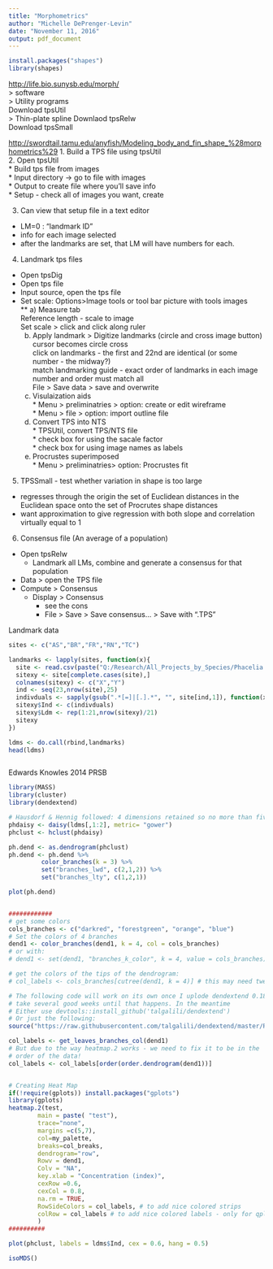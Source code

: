 ```yaml
---
title: "Morphometrics"
author: "Michelle DePrenger-Levin"
date: "November 11, 2016"
output: pdf_document
---
```


```r
install.packages("shapes")
library(shapes)
```


<http://life.bio.sunysb.edu/morph/>    
> software    
  > Utility programs    
  Download tpsUtil  
  > Thin-plate spline
  Downlaod tpsRelw   
  Download tpsSmall     

<http://swordtail.tamu.edu/anyfish/Modeling_body_and_fin_shape_%28morphometrics%29>
1. Build a TPS file using tpsUtil   
2. Open tpsUtil    
  * Build tps file from images      
  * Input directory -> go to file with images   
  * Output to create file where you'll save info  
  * Setup - check all of images you want, create   
  
3. Can view that setup file in a text editor   
  * LM=0 : "landmark ID"    
  * info for each image selected     
  * after the landmarks are set, that LM will have numbers for each.    
  
4. Landmark tps files    
  * Open tpsDig    
  * Open tps file    
  * Input source, open the tps file   
  * Set scale: Options>Image tools or tool bar picture with tools images    
  ** a) Measure tab    
        Reference length - scale to image   
        Set scale > click and click along ruler   
     b) Apply landmark > Digitize landmarks (circle and cross image button)    
        cursor becomes circle cross   
        click on landmarks - the first and 22nd are identical (or some number - the midway?)    
        match landmarking guide - exact order of landmarks in each image    
        number and order must match all     
        File > Save data > save and overwrite  
      c) Visulaization aids    
        * Menu > preliminatries > option: create or edit wireframe   
        * Menu > file > option: import outline file    
      d) Convert TPS into NTS     
        * TPSUtil, convert TPS/NTS file   
        * check box for using the sacale factor    
        * check box for using image names as labels  
      e) Procrustes superimposed   
        * Menu > preliminatries> option: Procrustes fit  
        
5. TPSSmall - test whether variation in shape is too large   
  * regresses through the origin the set of Euclidean distances in the Euclidean space onto the set of Procrutes shape distances      
  * want approximation to give regression with both slope and correlation virtually equal to 1    

6. Consensus file (An average of a population)   
  * Open tpsRelw    
      * Landmark all LMs, combine and generate a consensus for that population   
  * Data > open the TPS file   
  * Compute > Consensus   
    * Display > Consensus   
      * see the cons   
      * File > Save > Save consensus... > Save with ".TPS"    

Landmark data
```r
sites <- c("AS","BR","FR","RN","TC")

landmarks <- lapply(sites, function(x){
  site <- read.csv(paste("Q:/Research/All_Projects_by_Species/Phacelia SPECIES/Phacelia_formosula/Phacelia formosula_abiotic/Landmark_",x,".csv", sep=""), header=FALSE)
  sitexy <- site[complete.cases(site),]
  colnames(sitexy) <- c("X","Y")
  ind <- seq(23,nrow(site),25)
  indivduals <- sapply(gsub(".*[=]|[.].*", "", site[ind,1]), function(x) rep(x,21))
  sitexy$Ind <- c(indivduals)
  sitexy$Ldm <- rep(1:21,nrow(sitexy)/21)
  sitexy
})

ldms <- do.call(rbind,landmarks)
head(ldms)



```




Edwards Knowles 2014 PRSB
```r
library(MASS)
library(cluster)
library(dendextend)

# Hausdorf & Hennig followed: 4 dimensions retained so no more than five individuals needed to recognize a cluster
phdaisy <- daisy(ldms[,1:2], metric= "gower")
phclust <- hclust(phdaisy)

ph.dend <- as.dendrogram(phclust)
ph.dend <- ph.dend %>%
         color_branches(k = 3) %>%
         set("branches_lwd", c(2,1,2)) %>%
         set("branches_lty", c(1,2,1))

plot(ph.dend)


############
# get some colors
cols_branches <- c("darkred", "forestgreen", "orange", "blue")
# Set the colors of 4 branches
dend1 <- color_branches(dend1, k = 4, col = cols_branches)
# or with:
# dend1 <- set(dend1, "branches_k_color", k = 4, value = cols_branches)

# get the colors of the tips of the dendrogram:
# col_labels <- cols_branches[cutree(dend1, k = 4)] # this may need tweaking in various cases - the following is a more general solution.

# The following code will work on its own once I uplode dendextend 0.18.6 to CRAN - but that can 
# take several good weeks until that happens. In the meantime
# Either use devtools::install_github('talgalili/dendextend')
# Or just the following:
source("https://raw.githubusercontent.com/talgalili/dendextend/master/R/attr_access.R")

col_labels <- get_leaves_branches_col(dend1)
# But due to the way heatmap.2 works - we need to fix it to be in the 
# order of the data!    
col_labels <- col_labels[order(order.dendrogram(dend1))]


# Creating Heat Map
if(!require(gplots)) install.packages("gplots")
library(gplots)
heatmap.2(test,  
        main = paste( "test"),  
        trace="none",          
        margins =c(5,7),      
        col=my_palette,        
        breaks=col_breaks,     
        dendrogram="row",      
        Rowv = dend1,  
        Colv = "NA", 
        key.xlab = "Concentration (index)",
        cexRow =0.6,
        cexCol = 0.8,
        na.rm = TRUE,
        RowSideColors = col_labels, # to add nice colored strips        
        colRow = col_labels # to add nice colored labels - only for qplots 2.17.0 and higher
        ) 
##########

plot(phclust, labels = ldms$Ind, cex = 0.6, hang = 0.5)

isoMDS()
```


  